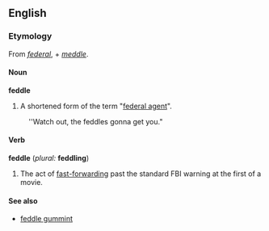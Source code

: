 ==English==
===Etymology===
From ''[[federal]]'', + ''[[meddle]]''.
====Noun====
'''feddle''' 
#A shortened form of the term "[[federal agent]]".
:''Watch out, the feddles gonna get you."
====Verb====
'''feddle''' (''plural:'' '''feddling''')
#The act of [[fast-forward]]ing past the standard FBI warning at the first of a movie. 

====See also====
*[[feddle gummint]]